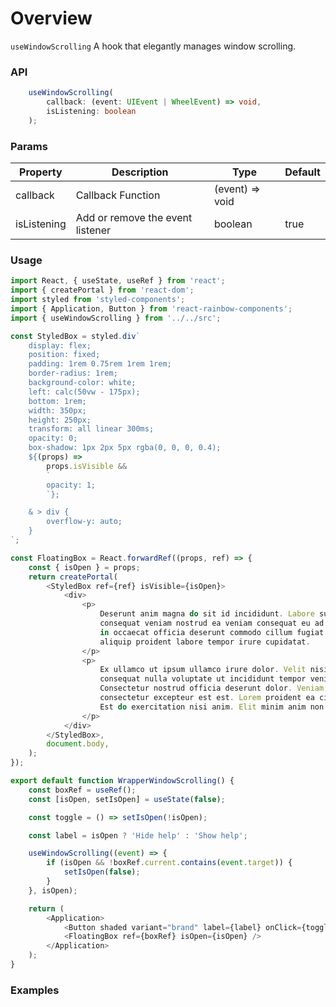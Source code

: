 
<Meta title="Modules|Hooks/useWindowScrolling" />

# Overview

`useWindowScrolling` A hook that elegantly manages window scrolling.

### API

```ts
    useWindowScrolling(
        callback: (event: UIEvent | WheelEvent) => void,
        isListening: boolean
    );
```

### Params

| Property    | Description                      | Type            | Default |
| ----------- | -------------------------------- | --------------- | ------- |
| callback    | Callback Function                | (event) => void |         |
| isListening | Add or remove the event listener | boolean         | true    |

### Usage

```js
import React, { useState, useRef } from 'react';
import { createPortal } from 'react-dom';
import styled from 'styled-components';
import { Application, Button } from 'react-rainbow-components';
import { useWindowScrolling } from '../../src';

const StyledBox = styled.div`
    display: flex;
    position: fixed;
    padding: 1rem 0.75rem 1rem 1rem;
    border-radius: 1rem;
    background-color: white;
    left: calc(50vw - 175px);
    bottom: 1rem;
    width: 350px;
    height: 250px;
    transform: all linear 300ms;
    opacity: 0;
    box-shadow: 1px 2px 5px rgba(0, 0, 0, 0.4);
    ${(props) =>
        props.isVisible &&
        `
        opacity: 1;
        `};

    & > div {
        overflow-y: auto;
    }
`;

const FloatingBox = React.forwardRef((props, ref) => {
    const { isOpen } = props;
    return createPortal(
        <StyledBox ref={ref} isVisible={isOpen}>
            <div>
                <p>
                    Deserunt anim magna do sit id incididunt. Labore sunt aute eiusmod incididunt
                    consequat veniam nostrud ea veniam consequat eu ad. Dolor ea id ad nisi. Mollit
                    in occaecat officia deserunt commodo cillum fugiat consequat. Sint ex mollit
                    aliquip proident labore tempor irure cupidatat.
                </p>
                <p>
                    Ex ullamco ut ipsum ullamco irure dolor. Velit nisi dolor culpa reprehenderit
                    consequat nulla voluptate ut incididunt tempor veniam consectetur consectetur.
                    Consectetur nostrud officia deserunt dolor. Veniam est enim mollit culpa
                    consectetur excepteur est est. Lorem proident ea cillum fugiat deserunt irure.
                    Est do exercitation nisi anim. Elit minim anim non et non amet.
                </p>
            </div>
        </StyledBox>,
        document.body,
    );
});

export default function WrapperWindowScrolling() {
    const boxRef = useRef();
    const [isOpen, setIsOpen] = useState(false);

    const toggle = () => setIsOpen(!isOpen);

    const label = isOpen ? 'Hide help' : 'Show help';

    useWindowScrolling((event) => {
        if (isOpen && !boxRef.current.contains(event.target)) {
            setIsOpen(false);
        }
    }, isOpen);

    return (
        <Application>
            <Button shaded variant="brand" label={label} onClick={toggle} />
            <FloatingBox ref={boxRef} isOpen={isOpen} />
        </Application>
    );
}
```

### Examples

<WrapperWindowScrolling />
